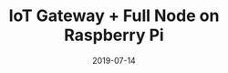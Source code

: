 ---
title: IoT Gateway + Full Node on Raspberry Pi
category: Project
tag: RaspberryPi,Full Node,Gateway
status: publish
date: 2019-07-14
slug: Configure a Raspberry Pi as a IoTeX Gateway
website: https://www.hackster.io/simone-romano/turn-a-raspberry-pi-into-an-iot-blockchain-gateway-6f19d5
twitter:
logo: /img/IoT Gateway + Full Node on Raspberry Pi.png
featured_img: https://wp.gcap1.iotex.io/wp-content/uploads/2020/09/iotexlab-raspberry-header.png
telegram:
---